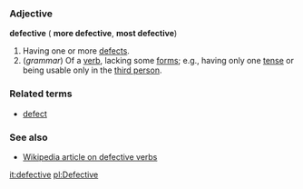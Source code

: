 ===Adjective===
'''defective''' ({{superl}} '''more defective''', {{compar}} '''most defective''')

#Having one or more [[defect]]s.
#(''grammar'') Of a [[verb]], lacking some [[form]]s; e.g., having only one [[tense]] or being usable only in the [[third person]].

===Related terms===
*[[defect]]

===See also===
*[[w:defective verb|Wikipedia article on defective verbs]]

[[it:defective]]
[[pl:Defective]]